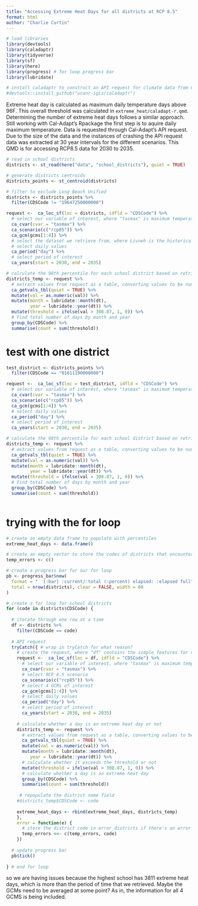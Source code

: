 ```yaml
---
title: "Accessing Extreme Heat Days for all districts at RCP 8.5"
format: html
author: "Charlie Curtin"
---
```


```r
# load libraries
library(devtools)
library(caladaptr)
library(tidyverse)
library(sf)
library(here)
library(progress) # for loop progress bar
library(lubridate)

# install caladaptr to construct an API request for climate data from Cal-Adapt
#devtools::install_github("ucanr-igis/caladaptr")
```

Extreme heat day is calculated as maximum daily temperature days above 96F. This overall threshold was calculated in `extreme_heat/caladapt-r.qmd`. Determining the number of extreme heat days follows a similar approach. Still working with Cal-Adapt's Rpackage the first step is to aquire daily maximum temperature. Data is requested through Cal-Adapt's API request. Due to the size of the data and the instances of crashing the API request data was extracted at 30 year intervals for the different scenarios. This QMD is for accessing RCP8.5 data for 2030 to 2035.

```r
# read in school districts
districts <- st_read(here("data", "school_districts"), quiet = TRUE)

# generate districts centroids
districts_points <- st_centroid(districts)

# filter to exclude Long Beach Unified
districts <- districts_points %>% 
  filter(CDSCode != "19647250000000")
```

```r
request <-  ca_loc_sf(loc = districts, idfld = "CDSCode") %>% 
  # select our variable of interest, where "tasmax" is maximum temperature
  ca_cvar(cvar = "tasmax") %>%
  ca_scenario(c("rcp85")) %>% 
  ca_gcm(gcms[1:4]) %>% 
  # select the dataset we retrieve from, where Livneh is the historical climate observations
  # select daily values
  ca_period("day") %>% 
  # select period of interest
  ca_years(start = 2030, end = 2035)

# calculate the 98th percentile for each school district based on retrieved data
districts_temp <- request %>% 
  # extract values from request as a table, converting values to be numeric
  ca_getvals_tbl(quiet = TRUE) %>%
  mutate(val = as.numeric(val)) %>% 
  mutate(month = lubridate::month(dt),
         year = lubridate::year(dt)) %>% 
  mutate(threshold = ifelse(val > 308.87, 1, 0)) %>%
  # Find total number of days by month and year
  group_by(CDSCode) %>%
  summarise(count = sum(threshold))
```

# test with one district
```r
test_district <- districts_points %>% 
  filter(CDSCode == "01611190000000")

request <-  ca_loc_sf(loc = test_district, idfld = "CDSCode") %>% 
  # select our variable of interest, where "tasmax" is maximum temperature
  ca_cvar(cvar = "tasmax") %>%
  ca_scenario(c("rcp85")) %>% 
  ca_gcm(gcms[1:4]) %>% 
  # select daily values
  ca_period("day") %>% 
  # select period of interest
  ca_years(start = 2030, end = 2035)

# calculate the 98th percentile for each school district based on retrieved data
districts_temp <- request %>% 
  # extract values from request as a table, converting values to be numeric
  ca_getvals_tbl(quiet = TRUE) %>%
  mutate(val = as.numeric(val)) %>% 
  mutate(month = lubridate::month(dt),
         year = lubridate::year(dt)) %>% 
  mutate(threshold = ifelse(val > 308.87, 1, 0)) %>%
  # Find total number of days by month and year
  group_by(CDSCode) %>%
  summarise(count = sum(threshold))
  

```


# trying with the for loop
```r
# create an empty data frame to populate with percentiles
extreme_heat_days <- data.frame()

# create an empty vector to store the codes of districts that encounter an error
temp_errors <- c()

# create a progress bar for our for loop
pb <- progress_bar$new(
  format = "  [:bar] :current/:total (:percent) elapsed: :elapsed full",
  total = nrow(districts), clear = FALSE, width = 60
)

# create a for loop for school districts
for (code in districts$CDSCode) {
   
  # iterate through one row at a time
  df <- districts %>% 
    filter(CDSCode == code)
  
  # API request
  tryCatch({ # wrap in tryCatch for what reason?
    # create the request, where "df" contains the simple features for our locations, and we use "CDSCode" as the unique identifier
    request <-  ca_loc_sf(loc = df, idfld = "CDSCode") %>% 
      # select our variable of interest, where "tasmax" is maximum temperature
      ca_cvar(cvar = "tasmax") %>% 
      # select RCP 8.5 scenario
      ca_scenario(c("rcp85")) %>% 
      # select 4 GCMs of interest
      ca_gcm(gcms[1:4]) %>% 
      # select daily values
      ca_period("day") %>% 
      # select period of interest
      ca_years(start = 2030, end = 2035)
    
    # calculate whether a day is an extreme heat day or not
    districts_temp <- request %>% 
      # extract values from request as a table, converting values to be numeric
      ca_getvals_tbl(quiet = TRUE) %>%
      mutate(val = as.numeric(val)) %>%
      mutate(month = lubridate::month(dt),
         year = lubridate::year(dt)) %>%
      # calculate whether it exceeds the threshold or not
      mutate(threshold = ifelse(val > 308.87, 1, 0)) %>%
      # calculate whether a day is an extreme heat day
      group_by(CDSCode) %>%
      summarise(count = sum(threshold))
    
     # repopulate the district name field
    #districts_temp$CDSCode <- code
    
    extreme_heat_days <- rbind(extreme_heat_days, districts_temp)
    },
    error = function(e) {
      # store the district code in error_districts if there's an error
      temp_errors <<- c(temp_errors, code)
    })
  
  # update progress bar
  pb$tick()
  
} # end for loop
```

so we are having issues because the highest school has 3811 extreme heat days, which is more than the period of time that we retrieved. Maybe the GCMs need to be averaged at some point? As in, the information for all 4 GCMS is being included. 




